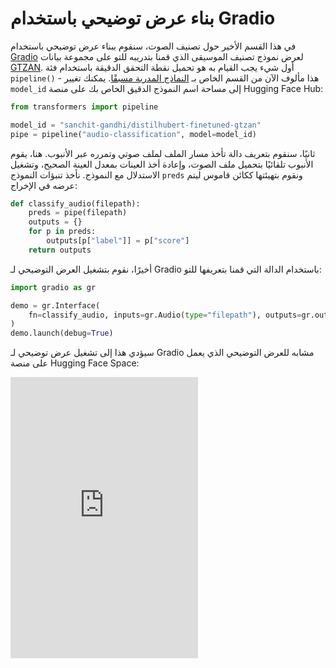 # بناء عرض توضيحي باستخدام Gradio

في هذا القسم الأخير حول تصنيف الصوت، سنقوم ببناء عرض توضيحي باستخدام [Gradio](https://gradio.app) لعرض نموذج تصنيف الموسيقى الذي قمنا بتدريبه للتو على مجموعة بيانات [GTZAN](https://huggingface.co/datasets/marsyas/gtzan). أول شيء يجب القيام به هو تحميل نقطة التحقق الدقيقة باستخدام فئة `pipeline()` - هذا مألوف الآن من القسم الخاص بـ [النماذج المدربة مسبقًا](classification_models). يمكنك تغيير `model_id` إلى مساحة اسم النموذج الدقيق الخاص بك على منصة Hugging Face Hub:

```python
from transformers import pipeline

model_id = "sanchit-gandhi/distilhubert-finetuned-gtzan"
pipe = pipeline("audio-classification", model=model_id)
```

ثانيًا، سنقوم بتعريف دالة تأخذ مسار الملف لملف صوتي وتمرره عبر الأنبوب. هنا، يقوم الأنبوب تلقائيًا بتحميل ملف الصوت، وإعادة أخذ العينات بمعدل العينة الصحيح، وتشغيل الاستدلال مع النموذج. نأخذ تنبؤات النموذج `preds` ونقوم بتهيئتها ككائن قاموس ليتم عرضه في الإخراج:

```python
def classify_audio(filepath):
    preds = pipe(filepath)
    outputs = {}
    for p in preds:
        outputs[p["label"]] = p["score"]
    return outputs
```

أخيرًا، نقوم بتشغيل العرض التوضيحي لـ Gradio باستخدام الدالة التي قمنا بتعريفها للتو:

```python
import gradio as gr

demo = gr.Interface(
    fn=classify_audio, inputs=gr.Audio(type="filepath"), outputs=gr.outputs.Label()
)
demo.launch(debug=True)
```

سيؤدي هذا إلى تشغيل عرض توضيحي لـ Gradio مشابه للعرض التوضيحي الذي يعمل على منصة Hugging Face Space:

<iframe src="https://course-demos-song-classifier.hf.space" frameBorder="0" height="450" title="Gradio app" class="container p-0 flex-grow space-iframe" allow="accelerometer; ambient-light-sensor; autoplay; battery; camera; document-domain; encrypted-media; fullscreen; geolocation; gyroscope; layout-animations; legacy-image-formats; magnetometer; microphone; midi; oversized-images; payment; picture-in-picture; publickey-credentials-get; sync-xhr; usb; vr ; wake-lock; xr-spatial-tracking" sandbox="allow-forms allow-modals allow-popups allow-popups-to-escape-sandbox allow-same-origin allow-scripts allow-downloads"></iframe>